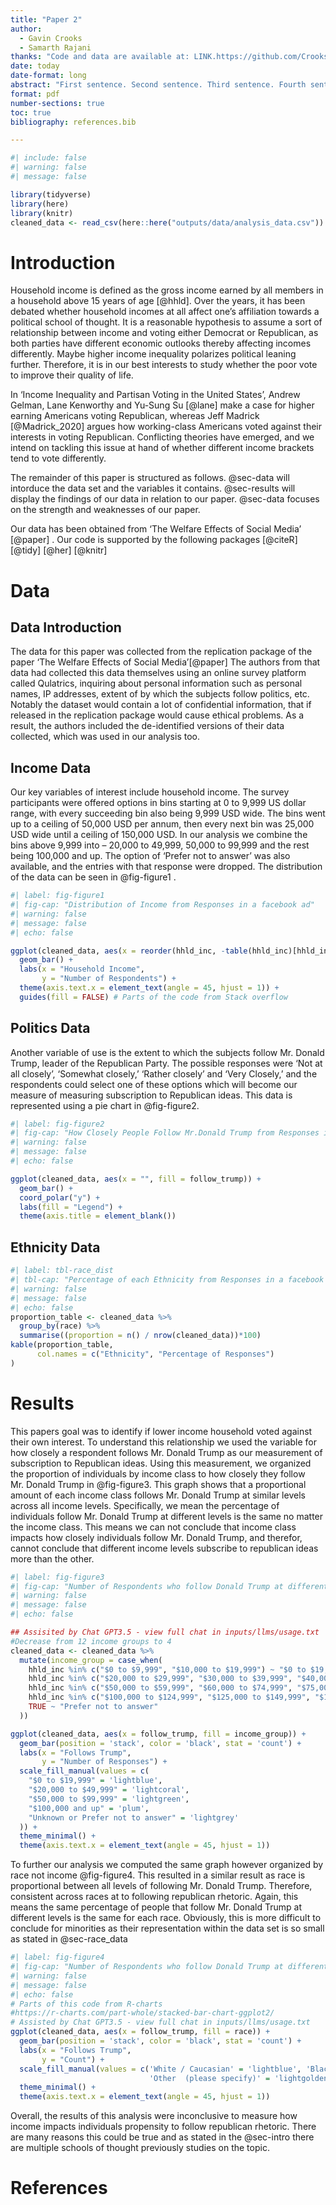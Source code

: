 ```yaml
---
title: "Paper 2"
author: 
  - Gavin Crooks
  - Samarth Rajani
thanks: "Code and data are available at: LINK.https://github.com/Crooksyyy/The-Effects-of-Social-Media"
date: today
date-format: long
abstract: "First sentence. Second sentence. Third sentence. Fourth sentence."
format: pdf
number-sections: true
toc: true
bibliography: references.bib 

---
```


```r
#| include: false
#| warning: false
#| message: false

library(tidyverse)
library(here)
library(knitr)
cleaned_data <- read_csv(here::here("outputs/data/analysis_data.csv"))

```


# Introduction {#sec-intro}
Household income is defined as the gross income earned by all members in a household above 15 years of age [@hhld]. Over the years, it has been debated whether household incomes at all affect one’s affiliation towards a political school of thought. It is a reasonable hypothesis to assume a sort of relationship between income and voting either Democrat or Republican, as both parties have different economic outlooks thereby affecting incomes differently. Maybe higher income inequality polarizes political leaning further. Therefore, it is in our best interests to study whether the poor vote to improve their quality of life. 

In ‘Income Inequality and Partisan Voting in the United States’, Andrew Gelman, Lane Kenworthy and Yu-Sung Su [@lane] make a case for higher earning Americans voting Republican, whereas Jeff Madrick [@Madrick_2020] argues how working-class Americans voted against their interests in voting Republican. Conflicting theories have emerged, and we intend on tackling this issue at hand of whether different income brackets tend to vote differently. 

The remainder of this paper is structured as follows. @sec-data will intorduce the data set and the variables it contains. @sec-results will display the findings of our data in relation to our paper.   @sec-data focuses on the strength and weaknesses of our paper.  


Our data has been obtained from ‘The Welfare Effects of Social Media’ [@paper] .
Our code is supported by the following packages [@citeR] [@tidy] [@her] [@knitr]


# Data {#sec-data}
## Data Introduction {#sec-dataintro}

The data for this paper was collected from the replication package of the paper ‘The Welfare Effects of Social Media’[@paper] The authors from that data had collected this data themselves using an online survey platform called Qulatrics, inquiring about personal information such as personal names, IP addresses, extent of by which the subjects follow politics, etc. Notably the dataset would contain a lot of confidential information, that if released in the replication package would cause ethical problems. As a result, the authors included the de-identified versions of their data collected, which was used in our analysis too.  

## Income Data {#sec-income_data}

Our key variables of interest include household income. The survey participants were offered options in bins starting at 0 to 9,999 US dollar range, with every succeeding bin also being 9,999 USD wide. The bins went up to a ceiling of 50,000 USD per annum, then every next bin was 25,000 USD wide until a ceiling of 150,000 USD. In our analysis we combine the bins above 9,999 into – 20,000 to 49,999, 50,000 to 99,999 and the rest being 100,000 and up. The option of ‘Prefer not to answer’ was also available, and the entries with that response were dropped. The distribution of the data can be seen in @fig-figure1 .

```r
#| label: fig-figure1
#| fig-cap: "Distribution of Income from Responses in a facebook ad"
#| warning: false
#| message: false
#| echo: false

ggplot(cleaned_data, aes(x = reorder(hhld_inc, -table(hhld_inc)[hhld_inc]), fill = hhld_inc)) +
  geom_bar() +
  labs(x = "Household Income",
       y = "Number of Respondents") +
  theme(axis.text.x = element_text(angle = 45, hjust = 1)) +
  guides(fill = FALSE) # Parts of the code from Stack overflow 

```

## Politics Data {#sec-pol_data}

Another variable of use is the extent to which the subjects follow Mr. Donald Trump, leader of the Republican Party. The possible responses were ‘Not at all closely', 'Somewhat closely,’ ‘Rather closely’ and ‘Very Closely,’ and the respondents could select one of these options which will become our measure of measuring subscription to Republican ideas. This data is represented using a pie chart in @fig-figure2. 

```r
#| label: fig-figure2
#| fig-cap: "How Closely People Follow Mr.Donald Trump from Responses in a facebook ad"
#| warning: false
#| message: false
#| echo: false

ggplot(cleaned_data, aes(x = "", fill = follow_trump)) +
  geom_bar() +
  coord_polar("y") +
  labs(fill = "Legend") +
  theme(axis.title = element_blank())


```

## Ethnicity Data {#sec-race_data}

```r
#| label: tbl-race_dist
#| tbl-cap: "Percentage of each Ethnicity from Responses in a facebook ad"
#| warning: false
#| message: false
#| echo: false
proportion_table <- cleaned_data %>%
  group_by(race) %>%
  summarise((proportion = n() / nrow(cleaned_data))*100) 
kable(proportion_table,
      col.names = c("Ethnicity", "Percentage of Responses")
)
```


# Results {#sec-results}

This papers goal was to identify if lower income household voted against their own interest. To understand this relationship we used the variable for how closely a respondent follows Mr. Donald Trump as our measurement of subscription to Republican ideas. Using this measurement, we organized the proportion of individuals by income class to how closely they follow Mr. Donald Trump in @fig-figure3. This graph shows that a proportional amount of each income class follows Mr. Donald Trump at similar levels across all income levels. Specifically, we mean the percentage of individuals  follow Mr. Donald Trump at different levels is the same no matter the income class. This means we can not conclude that income class impacts how closely individuals follow Mr. Donald Trump, and therefor, cannot conclude that different income levels subscribe to republican ideas more than the other. 

```r
#| label: fig-figure3
#| fig-cap: "Number of Respondents who follow Donald Trump at different levels by Household Income"
#| warning: false
#| message: false
#| echo: false

## Assisited by Chat GPT3.5 - view full chat in inputs/llms/usage.txt
#Decrease from 12 income groups to 4 
cleaned_data <- cleaned_data %>%
  mutate(income_group = case_when(
    hhld_inc %in% c("$0 to $9,999", "$10,000 to $19,999") ~ "$0 to $19,999",
    hhld_inc %in% c("$20,000 to $29,999", "$30,000 to $39,999", "$40,000 to $49,999") ~ "$20,000 to $49,999",
    hhld_inc %in% c("$50,000 to $59,999", "$60,000 to $74,999", "$75,000 to $99,999") ~ "$50,000 to $99,999",
    hhld_inc %in% c("$100,000 to $124,999", "$125,000 to $149,999", "$150,000 and up") ~ "$100,000 and up",
    TRUE ~ "Prefer not to answer"
  ))

ggplot(cleaned_data, aes(x = follow_trump, fill = income_group)) +
  geom_bar(position = 'stack', color = 'black', stat = 'count') +
  labs(x = "Follows Trump",
       y = "Number of Responses") +
  scale_fill_manual(values = c(
    "$0 to $19,999" = 'lightblue',
    "$20,000 to $49,999" = 'lightcoral',
    "$50,000 to $99,999" = 'lightgreen',
    "$100,000 and up" = 'plum',
    "Unknown or Prefer not to answer" = 'lightgrey'
  )) +
  theme_minimal() +
  theme(axis.text.x = element_text(angle = 45, hjust = 1)) 


```

To further our analysis we computed the same graph however organized by race not income @fig-figure4. This resulted in a similar result as race is proportional between all levels of following Mr. Donald Trump. Therefore, consistent across races at to following republican rhetoric. Again, this means the same percentage of people that follow Mr. Donald Trump at different levels is the same for each race. Obviously, this is more difficult to conclude for minorities as their representation within the data set is so small as stated in @sec-race_data 

```r
#| label: fig-figure4
#| fig-cap: "Number of Respondents who follow Donald Trump at different levels by Race"
#| warning: false
#| message: false
#| echo: false
# Parts of this code from R-charts
#https://r-charts.com/part-whole/stacked-bar-chart-ggplot2/
# Assisted by Chat GPT3.5 - view full chat in inputs/llms/usage.txt
ggplot(cleaned_data, aes(x = follow_trump, fill = race)) +
  geom_bar(position = 'stack', color = 'black', stat = 'count') +
  labs(x = "Follows Trump",
       y = "Count") +
  scale_fill_manual(values = c('White / Caucasian' = 'lightblue', 'Black or African American' = 'lightcoral', 'Asian or Pacific Islander' = 'lightgreen', 'Hispanic' = 'plum',
                               'Other  (please specify)' = 'lightgoldenrodyellow')) +
  theme_minimal() +
  theme(axis.text.x = element_text(angle = 45, hjust = 1)) 

```

Overall, the results of this analysis were inconclusive to measure how income impacts individuals propensity to follow republican rhetoric. There are many reasons this could be true and as stated in the @sec-intro there are multiple schools of thought previously studies on the topic. 


\newpage


# References


